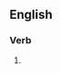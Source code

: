 {{also|restâtes}}

==English==

===Verb===
{{head|en|verb form}}

# {{en-third-person singular of|restate}}